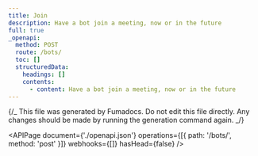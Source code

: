 ```yaml
---
title: Join
description: Have a bot join a meeting, now or in the future
full: true
_openapi:
  method: POST
  route: /bots/
  toc: []
  structuredData:
    headings: []
    contents:
      - content: Have a bot join a meeting, now or in the future
---
```


{/_ This file was generated by Fumadocs.
Do not edit this file directly. Any changes should be made by running the generation command again. _/}

<APIPage
  document={'./openapi.json'}
  operations={[{ path: '/bots/', method: 'post' }]}
  webhooks={[]}
  hasHead={false}
/>
